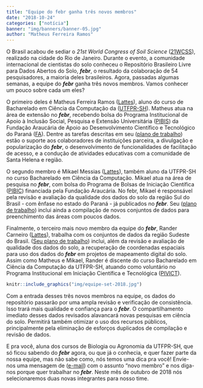 ```yaml
---
title: "Equipe do febr ganha três novos membros"
date: "2018-10-24"
categories: ["notícia"]
banner: "img/banners/banner-05.jpg"
author: "Matheus Ferreira Ramos"
---
```



O Brasil acabou de sediar o *21st World Congress of Soil Science* ([21WCSS][wcss]), realizado na cidade do Rio de Janeiro. Durante o evento, a comunidade internacional de cientistas do solo conheceu o Repositório Brasileiro Livre para Dados Abertos do Solo, ___febr___, o resultado da colaboração de 54 pesquisadores, a maioria deles brasileiros. Agora, passadas algumas semanas, a equipe do ___febr___ ganha três novos membros. Vamos conhecer um pouco sobre cada um eles?

[wcss]: https://www.21wcss.org/

O primeiro deles é Matheus Ferreira Ramos ([Lattes][lattesMatheus]), aluno do curso de Bacharelado em Ciência da Computação da ([UTFPR-SH][utfprsh]). Matheus atua na área de extensão no ___febr___, recebendo bolsa do Programa Institucional de Apoio à Inclusão Social, Pesquisa e Extensão Universitária ([PIBIS][pibis]) da Fundação Araucária de Apoio ao Desenvolvimento Científico e Tecnológico do Paraná ([FA][fa]). Dentre as tarefas descritas em seu ([plano de trabalho][planoMatheus]) estão o suporte aos colaboradores de instituições parceira, a divulgação e popularização do ___febr___, o desenvolvimento de funcionalidades de facilitação de acesso, e a condução de atividades educativas com a comunidade de Santa Helena e região.

[fa]: http://www.fappr.pr.gov.br/
[pibis]: http://www.fappr.pr.gov.br/arquivos/File/chamadas2018/2018_CP03_Pibis.pdf
[planoMatheus]: https://docs.google.com/document/d/1xkjNqejZtoBl9P4UhHWb_OBceVY2fo6ovgpgbdAtr7I/edit?usp=sharing
[utfprsh]: http://portal.utfpr.edu.br/
[lattesMatheus]: http://lattes.cnpq.br/1502739519386205

O segundo membro é Mikael Messias ([Lattes][lattesMikael]), também aluno da UTFPR-SH no curso Bacharelado em Ciência da Computação. Mikael atua na área de pesquisa no ___febr___, com bolsa do Programa de Bolsas de Iniciação Científica ([PIBIC][pibic]) financiada pela Fundação Araucária. No febr, Mikael é responsável pela revisão e avaliação da qualidade dos dados do solo da região Sul do Brasil - com ênfase no estado do Paraná - já publicados no ___febr___. Seu ([plano de trabalho][planoMika]) inclui ainda a compilação de novos conjuntos de dados para preenchimento das áreas com poucos dados.

[lattesMikael]: http://lattes.cnpq.br/4784406446479043
[pibic]: http://www.fappr.pr.gov.br/arquivos/File/chamadas2018/2018_CP02_PibicPibit.pdf
[planoMika]: https://docs.google.com/document/d/1TvRbCYK7pPvBllimMiSzuBWPvRX0wTryg-gq0Rcm8bg/edit?usp=sharing

Finalmente, o terceiro mais novo membro da equipe do ___febr___, Rander Carneiro ([Lattes][lattesRander]), trabalha com os conjuntos de dados da região Sudeste do Brasil. ([Seu plano de trabalho][planoRander]) inclui, além da revisão e avaliação de qualidade dos dados do solo, a recuperação de coordenadas espaciais para uso dos dados do ___febr___ em projetos de mapeamento digital do solo. Assim como Matheus e Mikael, Rander é   discente do curso Bacharelado em Ciência da Computação da UTFPR-SH, atuando como voluntário no Programa Institucional em Iniciação Científica e Tecnológica ([PIVICT][pivict]).

[lattesRander]: http://lattes.cnpq.br/9844984024940216
[planoRander]: https://docs.google.com/document/d/1sxRSJkP1z1jNWVfeBNz79X15mSEfO9j07m-l26aWh18/edit?usp=sharing
[pivict]: http://portal.utfpr.edu.br/editais/pesquisa-e-pos-graduacao/reitoria/programa-institucional-de-voluntariado-em-iniciacao-cientifica-e-tecnologica

```r
knitr::include_graphics("img/equipe-set-2018.jpg")
```

Com a entrada desses três novos membros na equipe, os dados do repositório passarão por uma ampla revisão e verificação de consistência. Isso trará mais qualidade e confiança para o ___febr___. O compartilhamento imediato desses dados revisados alavancará novas pesquisas em ciência do solo. Permitirá também otimizar o uso dos recursos públicos, principalmente pela eliminação de esforços duplicados de compilação e revisão de dados.

E pra você, aluna dos cursos de Biologia ou Agronomia da UTFPR-SH, que só ficou sabendo do ___febr___ agora, ou que já o conhecia, e quer fazer parte da nossa equipe, mas não sabe como, nós temos uma dica pra você! Envie-nos uma mensagem de ([e-mail][email]) com o assunto "novo membro" e nos diga-nos porque quer trabalhar no ___febr___. Neste mês de outubro de 2018 nós selecionaremos duas novas integrantes para nosso time.

[email]: http://coral.ufsm.br/febr/contact/

